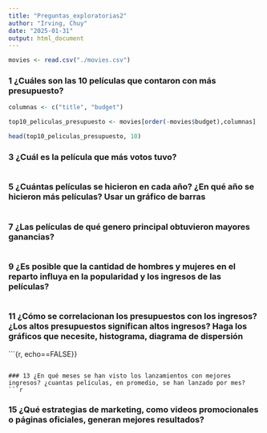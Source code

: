 ```yaml
---
title: "Preguntas_exploratorias2"
author: "Irving, Chuy"
date: "2025-01-31"
output: html_document
---
```

```r
movies <- read.csv("./movies.csv")
```

### 1 ¿Cuáles son las 10 películas que contaron con más presupuesto?
```r
columnas <- c("title", "budget")

top10_peliculas_presupuesto <- movies[order(-movies$budget),columnas]

head(top10_peliculas_presupuesto, 10)
```

### 3 ¿Cuál es la película que más votos tuvo?
```r

```

### 5 ¿Cuántas películas se hicieron en cada año? ¿En qué año se hicieron más películas? Usar un gráfico de barras
```r

```

### 7 ¿Las películas de qué genero principal obtuvieron mayores ganancias?
```r

```

### 9 ¿Es posible que la cantidad de hombres y mujeres en el reparto influya en la popularidad y los ingresos de las películas?
```r

```

### 11 ¿Cómo se correlacionan los presupuestos con los ingresos? ¿Los altos presupuestos significan altos ingresos? Haga los gráficos que necesite, histograma, diagrama de dispersión
```{r, echo==FALSE}}

```

### 13 ¿En qué meses se han visto los lanzamientos con mejores ingresos? ¿cuantas películas, en promedio, se han lanzado por mes?
```r

```

### 15 ¿Qué estrategias de marketing, como videos promocionales o páginas oficiales, generan mejores resultados?
```r

```
